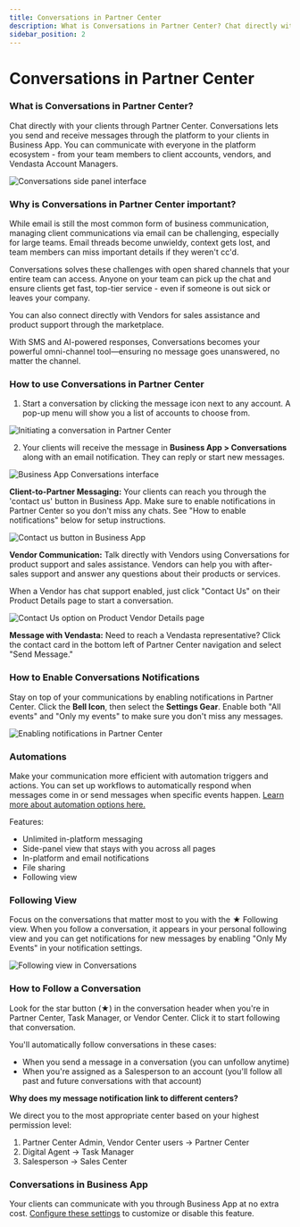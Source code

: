 ```yaml
---
title: Conversations in Partner Center
description: What is Conversations in Partner Center? Chat directly with your clients, vendors, and team members all in one place.
sidebar_position: 2
---
```


# Conversations in Partner Center

### **What is Conversations in Partner Center?**

Chat directly with your clients through Partner Center. Conversations lets you send and receive messages through the platform to your clients in Business App. You can communicate with everyone in the platform ecosystem - from your team members to client accounts, vendors, and Vendasta Account Managers.

![Conversations side panel interface](../img/partner-center-conversations/conversations-side-panel.png)

### **Why is Conversations in Partner Center important?**

While email is still the most common form of business communication, managing client communications via email can be challenging, especially for large teams. Email threads become unwieldy, context gets lost, and team members can miss important details if they weren't cc'd.

Conversations solves these challenges with open shared channels that your entire team can access. Anyone on your team can pick up the chat and ensure clients get fast, top-tier service - even if someone is out sick or leaves your company.

You can also connect directly with Vendors for sales assistance and product support through the marketplace.

With SMS and AI-powered responses, Conversations becomes your powerful omni-channel tool—ensuring no message goes unanswered, no matter the channel.

### **How to use Conversations in Partner Center**

1. Start a conversation by clicking the message icon next to any account. A pop-up menu will show you a list of accounts to choose from.

![Initiating a conversation in Partner Center](./img/partner-center-inbox/initiate-conversation.jpg)

2. Your clients will receive the message in **Business App > Conversations** along with an email notification. They can reply or start new messages.

![Business App Conversations interface](./img/partner-center-inbox/business-app-inbox.jpg)

**Client-to-Partner Messaging:** Your clients can reach you through the 'contact us' button in Business App. Make sure to enable notifications in Partner Center so you don't miss any chats. See "How to enable notifications" below for setup instructions.

![Contact us button in Business App](./img/partner-center-inbox/contact-us-button.jpg)

**Vendor Communication:** Talk directly with Vendors using Conversations for product support and sales assistance. Vendors can help you with after-sales support and answer any questions about their products or services.

When a Vendor has chat support enabled, just click "Contact Us" on their Product Details page to start a conversation.

![Contact Us option on Product Vendor Details page](./img/partner-center-inbox/vendor-contact-us.jpg)

**Message with Vendasta:** Need to reach a Vendasta representative? Click the contact card in the bottom left of Partner Center navigation and select "Send Message."

### **How to Enable Conversations Notifications**

Stay on top of your communications by enabling notifications in Partner Center. Click the **Bell Icon**, then select the **Settings Gear**. Enable both "All events" and "Only my events" to make sure you don't miss any messages.

![Enabling notifications in Partner Center](./img/partner-center-inbox/enable-notifications.jpg)

### **Automations**

Make your communication more efficient with automation triggers and actions. You can set up workflows to automatically respond when messages come in or send messages when specific events happen. [Learn more about automation options here.](./automations-available-for-conversations)

Features:
- Unlimited in-platform messaging
- Side-panel view that stays with you across all pages
- In-platform and email notifications
- File sharing
- Following view

### **Following View**

Focus on the conversations that matter most to you with the ★ Following view. When you follow a conversation, it appears in your personal following view and you can get notifications for new messages by enabling "Only My Events" in your notification settings.

![Following view in Conversations](./img/partner-center-inbox/following-view.jpg)

### **How to Follow a Conversation**

Look for the star button (★) in the conversation header when you're in Partner Center, Task Manager, or Vendor Center. Click it to start following that conversation.

You'll automatically follow conversations in these cases:
- When you send a message in a conversation (you can unfollow anytime)
- When you're assigned as a Salesperson to an account (you'll follow all past and future conversations with that account)

**Why does my message notification link to different centers?**

We direct you to the most appropriate center based on your highest permission level:
1. Partner Center Admin, Vendor Center users → Partner Center
2. Digital Agent → Task Manager
3. Salesperson → Sales Center

### **Conversations in Business App**

Your clients can communicate with you through Business App at no extra cost. [Configure these settings](../../../administration/platform-settings/customize-business-app/customize-business-app) to customize or disable this feature.